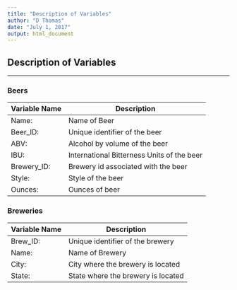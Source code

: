 ```yaml
---
title: "Description of Variables"
author: "D Thomas"
date: "July 1, 2017"
output: html_document
---
```




## Description of Variables

***

### Beers
Variable Name | Description
------------- | ------------
Name:         | Name of Beer
Beer_ID:      | Unique identifier of the beer
ABV:          | Alcohol by volume of the beer
IBU:          | International Bitterness Units of the beer
Brewery_ID:   | Brewery id associated with the beer
Style:        | Style of the beer
Ounces:       | Ounces of beer


### Breweries
Variable Name | Description
------------- | ------------
Brew_ID:      | Unique identifier of the brewery
Name:         | Name of Brewery
City:         | City where the brewery is located
State:        | State where the brewery is located







